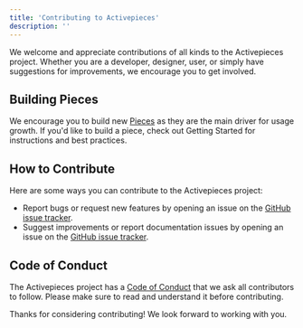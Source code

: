 ```yaml
---
title: 'Contributing to Activepieces'
description: ''
---
```


We welcome and appreciate contributions of all kinds to the Activepieces project. Whether you are a developer, designer, user, or simply have suggestions for improvements, we encourage you to get involved.

## Building Pieces
We encourage you to build new [Pieces](https://github.com/orgs/activepieces/projects/5/views/1) as they are the main driver for usage growth. If you'd like to build a piece, check out Getting Started for instructions and best practices.

## How to Contribute

Here are some ways you can contribute to the Activepieces project:

- Report bugs or request new features by opening an issue on the [GitHub issue tracker](https://github.com/activepieces/activepieces/issues).
- Suggest improvements or report documentation issues by opening an issue on the [GitHub issue tracker](https://github.com/activepieces/activepieces/issues).

## Code of Conduct

The Activepieces project has a [Code of Conduct](https://github.com/activepieces/activepieces/blob/main/.github/CODE_OF_CONDUCT.md) that we ask all contributors to follow. Please make sure to read and understand it before contributing.

Thanks for considering contributing! We look forward to working with you.

